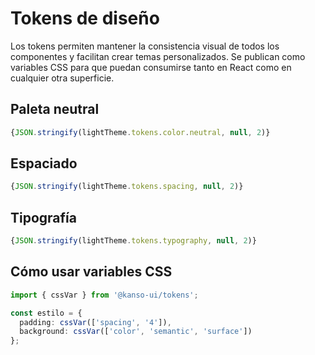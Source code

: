 
<Meta title="Fundamentos/Tokens" />

# Tokens de diseño

Los tokens permiten mantener la consistencia visual de todos los componentes y
facilitan crear temas personalizados. Se publican como variables CSS para que
puedan consumirse tanto en React como en cualquier otra superficie.

## Paleta neutral

```jsx
{JSON.stringify(lightTheme.tokens.color.neutral, null, 2)}
```

## Espaciado

```jsx
{JSON.stringify(lightTheme.tokens.spacing, null, 2)}
```

## Tipografía

```jsx
{JSON.stringify(lightTheme.tokens.typography, null, 2)}
```

## Cómo usar variables CSS

```ts
import { cssVar } from '@kanso-ui/tokens';

const estilo = {
  padding: cssVar(['spacing', '4']),
  background: cssVar(['color', 'semantic', 'surface'])
};
```

